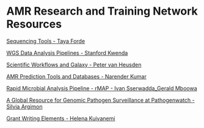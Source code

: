 # AMR Research and Training Network Resources

[Sequencing Tools - Taya Forde](https://github.com/WCSCourses/SAGESA/blob/main/Webinar%20presentations/NextGenSequencing_Feb2022_Taya%20Forde.pdf)

[WGS Data Analysis Pipelines - Stanford Kwenda](https://github.com/WCSCourses/SAGESA/blob/main/Webinar%20presentations/SAGESA_data_analysis_pipelines_Stan%20Kwenda.pdf)

[Scientific Workflows and Galaxy - Peter van Heusden](https://github.com/WCSCourses/SAGESA/blob/main/Webinar%20presentations/ScientificWorkflowsAndGalaxy-Peter%20van%20Heudsen.pdf)

[AMR Prediction Tools and Databases - Narender Kumar](https://github.com/WCSCourses/SAGESA/blob/main/Webinar%20presentations/AMR-databases_Narender%20Kumar.pdf)

[Rapid Microbial Analysis Pipeline - rMAP - Ivan Sserwadda_Gerald Mboowa](https://github.com/WCSCourses/SAGESA/blob/main/Webinar%20presentations/rMAP-SAGESA-presentation_Ivan%20Sservada.pdf)

[A Global Resource for Genomic Pathogen Surveillance at Pathogenwatch - Silvia Argimon](https://github.com/WCSCourses/SAGESA/blob/main/Webinar%20presentations/SAGESA_Pathogenwatch_Silvia%20Argimon.pdf)

[Grant Writing Elements - Helena Kuivanemi](https://github.com/WCSCourses/SAGESA/blob/main/Webinar%20presentations/Grant%20writing%20Elements_Helena%20Kuivanemi_20220408.pdf)

